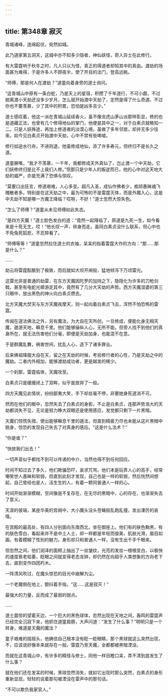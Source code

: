 ```yaml
---
---
---
```

title: 第348章 寂灭
---





青城诸峰，连绵起伏，宛然如城。

此乃道家第五洞天，这城中亦不知多少隐者，神仙妖怪，奇人异士在此修行。

有大雷霆响于秋冬之时，凡人只以为怪，真正的得道者却知其中的真由。渡劫的场面甚为难得，于是许多人不顾夜半，使了开目的法门，登高远眺。

“师傅，那是何人在渡劫？”道童向着身旁的道士询问。

“这青城山中原有一条白蛇，乃是天上的星宿，积攒了千年道行，不可小觑，不过她离渡小天劫还没多少岁月，怎么就开始渡中天劫了，定然是得了什么奇遇，不过你也不要羡慕，少了其中的积累，恐怕是凶多吉少。”

道士感叹着，他这一派在青城山延续香火，虽不像龙虎山茅山派那样彰显，修的也是道藏正法，也曾有几个修得地仙的掌门，他便是其中之一，对于白素贞就略知一二。只是人妖殊途，再加上修道者的淡漠心境，虽做了多年邻居，却并无多少往来。如今见白素贞开始渡中天劫，心中不禁有些唏嘘。

修行如逆水行舟，不进则退，他虽修成地仙，添了许多寿元，但终归不是长久之道。

道童撅嘴，“我才不羡慕，一千年，我都修成天外真仙了，岂止渡一个中天劫，它们妖修终归是比不上我们人修。”但那只是少年人的叛逆而已，他的心中对这天地大劫的威严，亦是充满了恐惧与惊叹。

“莫要口出狂言，修道艰难，人心多变。超凡入圣，成仙作佛者少，痴顽愚昧魂飞魄散者多。特别是在这天劫之中，最为可怖的不是雷霆灭体，而是外魔入心，这是中天劫不知是哪一方魔王降临？哎呀，不好！”道士忽然大惊失色。

“怎么了师傅？”道童从未见师傅如此失态。

“是四方天魔！”道士脸色发白的道：“竟然一起降临了，原道是九死一生，如今看来是十死无生，哎！”他长叹一声，转身而走。虽同白素贞没什么联系，但心中也不免兔死狐悲，不忍猝看了。

“师傅等等！”道童忽然拉住道士的衣袖，呆呆的指着雷霆大作的方向：“那……那是什么？”

……

劫云将雷霆酝酿到了极致，而后就如大坝开闸般，猛地倾泻下万顷雷光。

这雷光非是普通的劫雷，在东方天魔因陀罗的加持之下，隐隐化为许多的刀枪剑戟，甚至有电蛇光蟒游走其中，竟然有了几分大天劫的声势。西方天魔湿婆的第三只眼中，放出黑色的神火向白素贞燃去。

北方天魔大焚天与东方天魔夜摩天，则一起向着白素贞飞去，浑然不怕恐怖的雷霆。

传闻在道法佛法之外，另有魔法，为大自在天所创，一旦修成，便能化身无相天魔，遨游天地，瞬息千里。他们能够操纵人心，无所不能。但旁人找不到他们的真身所在，就无法伤害他们分毫，即便是天劫加身，也能混不在意。

于是群魔乱舞，祸害世间，扰乱人心，造下了诸多罪业。

后来佛祖降服大自在天，留之在天劫的时候，考验修行者的心性，乃是天劫之中的魔劫。二者内外相加，能够渡劫成功者，更是越发的稀少。

一个刹那，雷霆临体，天魔攻至。

白素贞只是缓缓闭上了双眸，似乎是放弃了一般。

四方天魔见此情状，纷纷鄙夷大笑，手下却丝毫不停，非要她身死道消不可。

然而在他们的眼中，忽然失去了白素贞的身影，不止是白素贞，连那声势浩大的天劫都消失不见，无论是努力睁大双眼还是使用感应，发觉都只剩下一片黑暗。

天魔们惊慌失措，使出能够瞬息千里的遁法，但直到精疲力尽也未能从这片黑暗中脱身，惊恐的发现自己失去了对真身的感应。“这是什么法术？”

“你是谁？”

“快放我们出去！”

一切声音似乎都找不到可以传递的中介，当然也得不到任何回应。

时间不知过去了多久，他们欺骗恐吓，哀求咒骂，他们本是玩弄人心的高手，经常嘲笑世人愚昧和软弱，但直到此刻才发现，自己也是一样的软弱，然后恍然间想起，自己曾经也是人，活生生的人，有着一颗同普通人一样的心。

时间开始渐渐模糊，空间像是不复存在，在无尽的黑暗中，心的存在，也渐渐失去了意义。

天涯的彼端，某座华美的宫阙中，大小魔头没头苍蝇般乱跑乱撞，发出凄厉的哀嚎。

在宫殿的最高处，有四人分别面向东南西北，坐在御座上。他们有的肤色黝黑，有的肤色雪白，看起来并不是中土人士，却一样都是年轻而俊美，肌肤光滑，眉目如画，有着模糊了性别的魅力。身形却只和普通人一样，没有生出千手千眼来。

但忽然之间，他们润泽的面颊上抽出了一丝皱纹，光亮的发丝一根根变白，以极快的速度衰老枯萎，眨眼之间就变得老态龙钟，却仍然在向超乎人类想象的方向老下去，直到变作四团朽木。

一阵清风吹过，在魔头惊恐的目光中崩解为尘。

一个老魔倒在地上，颤抖着手指，“这……这是寂灭！”

最强大的力量，反而成了最弱的弱点。

……

道士震惊的望着天边，一个巨大的黑色球体，忽然出现在天地之间，轰鸣的雷霆声已经完全沉寂下来，他抓住道童肩膀，大声问道：“发生了什么事？”明明只是一个转身，难道是天魔的魔法？

童子艰难的摇摇头，他确信自己根本没有眨一眨眼睛，那个黑球就这么突然出现，不，应该说好像本来就存在一般。雷霆乃至天魔，全都都被黑暗湮没。

而就在这青城山中，有许多的精怪与修士，同他一样目瞪口呆，弄不清到底发生了什么事？

就在他们还在发呆的时候，黑球忽然消失，就如它出现时那么突然，白素贞的身形重新显现，轻轻的说着那句被湮没在雷声中的那句话。

“不可以欺负我家官人。”
